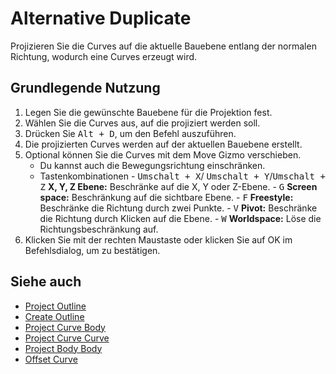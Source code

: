 
# Alternative Duplicate

<Reference shortcut="Alt + D" command="Alternative Duplicate" button="Links von der Befehlsleiste"  buttonIcon='button-duplicate' />

Projizieren Sie die Curves auf die aktuelle Bauebene entlang der normalen Richtung, wodurch eine Curves erzeugt wird.

## Grundlegende Nutzung

1. Legen Sie die gewünschte Bauebene für die Projektion fest.
2. Wählen Sie die Curves aus, auf die projiziert werden soll.
3. Drücken Sie <kbd>Alt + D</kbd>, um den Befehl auszuführen.
4. Die projizierten Curves werden auf der aktuellen Bauebene erstellt.
5. Optional können Sie die Curves mit dem Move Gizmo verschieben.
    - Du kannst auch die Bewegungsrichtung einschränken.
    - <Kst>Tastenkombinationen</Kst>
            - <kbd>Umschalt + X</kbd>/ <kbd>Umschalt + Y</kbd>/<kbd>Umschalt + Z</kbd> **X, Y, Z Ebene:** Beschränke auf die X, Y oder Z-Ebene.
            - <kbd>G</kbd> **Screen space:** Beschränkung auf die sichtbare Ebene.
            - <kbd>F</kbd> **Freestyle:** Beschränke die Richtung durch zwei Punkte.
            - <kbd>V</kbd> **Pivot:** Beschränke die Richtung durch Klicken auf die Ebene.
            - <kbd>W</kbd> **Worldspace:** Löse die Richtungsbeschränkung auf.
6. Klicken Sie mit der rechten Maustaste oder klicken Sie auf OK im Befehlsdialog, um zu bestätigen.

## Siehe auch
- [Project Outline](project-outline)
- [Create Outline](create-outline)
- [Project Curve Body](project-curve-body)
- [Project Curve Curve](project-curve-curve)
- [Project Body Body](project-body-body)
- [Offset Curve](offset-curve)
